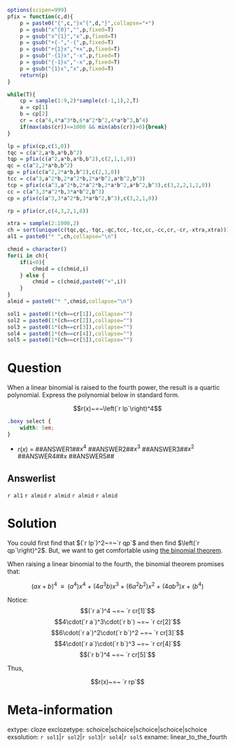 ```r
options(scipen=999)
pfix = function(c,d){
    p = paste0("{",c,"}x^{",d,"}",collapse="+")
    p = gsub("x^{0}","",p,fixed=T)
    p = gsub("x^{1}","x",p,fixed=T)
    p = gsub("+{-","-{",p,fixed=T)
    p = gsub("+{1}x","+x",p,fixed=T)
    p = gsub("-{1}x","-x",p,fixed=T)
    p = gsub("{-1}x","-x",p,fixed=T)
    p = gsub("{1}x","x",p,fixed=T)
    return(p)
}

while(T){
    cp = sample(1:9,2)*sample(c(-1,1),2,T)
    a = cp[1]
    b = cp[2]
    cr = c(a^4,4*a^3*b,6*a^2*b^2,4*a*b^3,b^4)
    if(max(abs(cr))<=1000 && min(abs(cr))>0){break}
}

lp = pfix(cp,c(1,0))
tqc = c(a^2,a*b,a*b,b^2)
tqp = pfix(c(a^2,a*b,a*b,b^2),c(2,1,1,0))
qc = c(a^2,2*a*b,b^2)
qp = pfix(c(a^2,2*a*b,b^2),c(2,1,0))
tcc = c(a^3,a^2*b,2*a^2*b,2*a*b^2,a*b^2,b^3)
tcp = pfix(c(a^3,a^2*b,2*a^2*b,2*a*b^2,a*b^2,b^3),c(3,2,2,1,1,0))
cc = c(a^3,3*a^2*b,3*a*b^2,b^3)
cp = pfix(c(a^3,3*a^2*b,3*a*b^2,b^3),c(3,2,1,0))

rp = pfix(cr,c(4,3,2,1,0))

xtra = sample(2:1000,2)
ch = sort(unique(c(tqc,qc,-tqc,-qc,tcc,-tcc,cc,-cc,cr,-cr,-xtra,xtra)))
al1 = paste0("* ",ch,collapse="\n")

chmid = character()
for(i in ch){
    if(i<0){
        chmid = c(chmid,i)
    } else {
        chmid = c(chmid,paste0("+",i))
    }
}
almid = paste0("* ",chmid,collapse="\n")

sol1 = paste0(1*(ch==cr[1]),collapse="")
sol2 = paste0(1*(ch==cr[2]),collapse="")
sol3 = paste0(1*(ch==cr[3]),collapse="")
sol4 = paste0(1*(ch==cr[4]),collapse="")
sol5 = paste0(1*(ch==cr[5]),collapse="")

```


Question
========

When a linear binomial is raised to the fourth power, the result is a quartic polynomial. Express the polynomial below in standard form.

$$r(x)~=~\left(`r lp`\right)^4$$



```css
.boxy select {
    width: 5em;
}
```

<div class="boxy">

* $r(x)~=$ ##ANSWER1##$x^4$ ##ANSWER2##$x^3$ ##ANSWER3##$x^2$ ##ANSWER4##$x$ ##ANSWER5##

</div>

Answerlist
--------

`r al1`
`r almid`
`r almid`
`r almid`
`r almid`


Solution
========

You could first find that $(`r lp`)^2~=~`r qp`$ and then find $\left(`r qp`\right)^2$. But, we want to get comfortable using [the binomial theorem](https://en.wikipedia.org/wiki/Binomial_theorem).

When raising a linear binomial to the fourth, the binomial theorem promises that:

$$(ax+b)^4 ~~\equiv~~ \left(a^4\right)x^4 ~+~ \left(4a^3b\right)x^3 ~+~ \left(6a^2b^2\right)x^2 ~+~ \left(4ab^3\right)x ~+~ \left(b^4\right) $$

Notice:
$$(`r a`)^4 ~=~ `r cr[1]`$$
$$4\cdot(`r a`)^3\cdot(`r b`) ~=~ `r cr[2]`$$
$$6\cdot(`r a`)^2\cdot(`r b`)^2 ~=~ `r cr[3]`$$
$$4\cdot(`r a`)\cdot(`r b`)^3 ~=~ `r cr[4]`$$
$$(`r b`)^4 ~=~ `r cr[5]`$$

Thus,

$$r(x)~=~ `r rp`$$


Meta-information
============
extype: cloze
exclozetype: schoice|schoice|schoice|schoice|schoice
exsolution: `r sol1`|`r sol2`|`r sol3`|`r sol4`|`r sol5`
exname: linear_to_the_fourth